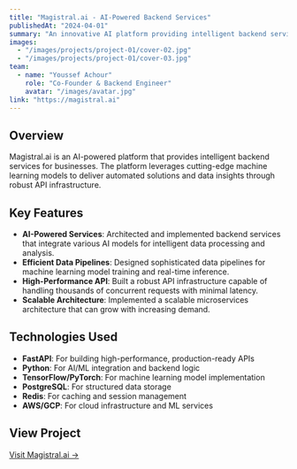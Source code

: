 ```yaml
---
title: "Magistral.ai - AI-Powered Backend Services"
publishedAt: "2024-04-01"
summary: "An innovative AI platform providing intelligent backend services with machine learning capabilities, built with FastAPI and Python."
images:
  - "/images/projects/project-01/cover-02.jpg"
  - "/images/projects/project-01/cover-03.jpg"
team:
  - name: "Youssef Achour"
    role: "Co-Founder & Backend Engineer"
    avatar: "/images/avatar.jpg"
link: "https://magistral.ai"
---
```


## Overview

Magistral.ai is an AI-powered platform that provides intelligent backend services for businesses. The platform leverages cutting-edge machine learning models to deliver automated solutions and data insights through robust API infrastructure.

## Key Features

- **AI-Powered Services**: Architected and implemented backend services that integrate various AI models for intelligent data processing and analysis.
- **Efficient Data Pipelines**: Designed sophisticated data pipelines for machine learning model training and real-time inference.
- **High-Performance API**: Built a robust API infrastructure capable of handling thousands of concurrent requests with minimal latency.
- **Scalable Architecture**: Implemented a scalable microservices architecture that can grow with increasing demand.

## Technologies Used

- **FastAPI**: For building high-performance, production-ready APIs
- **Python**: For AI/ML integration and backend logic
- **TensorFlow/PyTorch**: For machine learning model implementation
- **PostgreSQL**: For structured data storage
- **Redis**: For caching and session management
- **AWS/GCP**: For cloud infrastructure and ML services

## View Project

[Visit Magistral.ai →](https://magistral.ai)